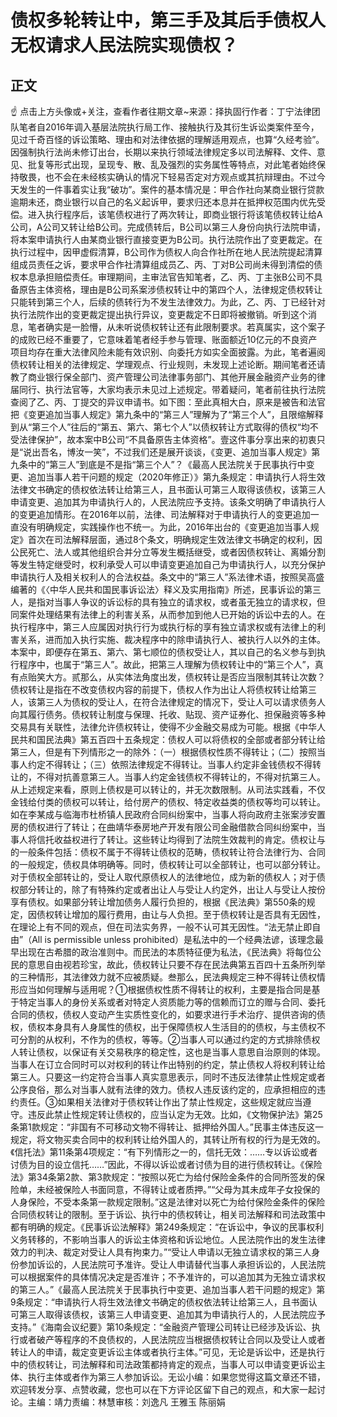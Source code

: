 # 债权多轮转让中，第三手及其后手债权人无权请求人民法院实现债权？
## 正文
☝ 点击上方头像或+关注，查看作者往期文章~来源：择执固行作者：丁宁法律团队笔者自2016年调入基层法院执行局工作、接触执行及其衍生诉讼类案件至今，见过千奇百怪的诉讼策略、理由和对法律依据的理解适用观点，也算“久经考验”。因强制执行法尚未修订出台，长期以来执行领域法律规定多以司法解释、文件、意见、批复等形式出现，呈现专、散、乱及强烈的实务属性等特点，对此笔者始终保持敬畏，也不会在未经核实确认的情况下轻易否定对方观点或其抗辩理由。不过今天发生的一件事着实让我“破功”。案件的基本情况是：甲合作社向某商业银行贷款逾期未还，商业银行以自己的名义起诉甲，要求归还本息并在抵押权范围内优先受偿。进入执行程序后，该笔债权进行了两次转让，即商业银行将该笔债权转让给A公司，A公司又转让给B公司。完成债转后，B公司以第三人身份向执行法院申请，将本案申请执行人由某商业银行直接变更为B公司。执行法院作出了变更裁定。在执行过程中，因甲虚假清算，B公司作为债权人向合作社所在地人民法院提起清算组成员责任之诉，要求甲合作社清算组成员乙、丙、丁对B公司尚未得到清偿的债权本息承担赔偿责任。审理期间，主审法官告知笔者，乙、丙、丁主张B公司不具备原告主体资格，理由是B公司系案涉债权转让中的第四个人，法律规定债权转让只能转到第三个人，后续的债转行为不发生法律效力。为此，乙、丙、丁已经针对执行法院作出的变更裁定提出执行异议，变更裁定不日即将被撤销。听到这个消息，笔者确实是一脸懵，从未听说债权转让还有此限制要求。若真属实，这个案子的成败已经不重要了，它意味着笔者经手参与管理、账面额近10亿元的不良资产项目均存在重大法律风险未能有效识别、向委托方如实全面披露。为此，笔者遍阅债权转让相关的法律规定、学理观点、行业规则，未发现上述论断。期间笔者还请教了商业银行保全部门、资产管理公司法律事务部门、其他开展金融资产业务的律届同行、执行法官等，大家均表示未见过上述规定。带着疑问，笔者前往执行法院查阅了乙、丙、丁提交的异议申请书。如下图：至此真相大白，原来是被告和法官把《变更追加当事人规定》第九条中的“第三人”理解为了“第三个人”，且限缩解释到从“第三个人”往后的“第五、第六、第七个人”以债权转让方式取得的债权“均不受法律保护”，故本案中B公司“不具备原告主体资格”。壹这件事分享出来的初衷只是“说出吾名，博汝一笑”，不过我们还是展开谈谈，《变更、追加当事人规定》第九条中的“第三人”到底是不是指“第三个人”？《最高人民法院关于民事执行中变更、追加当事人若干问题的规定（2020年修正）》第九条规定：申请执行人将生效法律文书确定的债权依法转让给第三人，且书面认可第三人取得该债权，该第三人申请变更、追加其为申请执行人的，人民法院应予支持。该条文明确了申请执行人的变更追加情形。在2016年以前，法律、司法解释对于申请执行人的变更追加一直没有明确规定，实践操作也不统一。为此，2016年出台的《变更追加当事人规定》首次在司法解释层面，通过8个条文，明确规定生效法律文书确定的权利，因公民死亡、法人或其他组织合并分立等发生概括继受，或者因债权转让、离婚分割等发生特定继受时，权利承受人可以申请变更追加自己为申请执行人，以充分保护申请执行人及相关权利人的合法权益。条文中的“第三人”系法律术语，按照吴高盛编著的《〈中华人民共和国民事诉讼法〉释义及实用指南》所述，民事诉讼的第三人，是指对当事人争议的诉讼标的具有独立的请求权，或者虽无独立的请求权，但同案件处理结果有法律上的利害关系，从而参加到他人已开始的诉讼中去的人。在执行程序中，第三人应属因对执行行为或执行标的享有独立请求权或有法律上的利害关系，进而加入执行实施、裁决程序中的除申请执行人、被执行人以外的主体。本案中，即便存在第五、第六、第七顺位的债权受让人，其以自己的名义参与到执行程序中，也属于“第三人”。故此，把第三人理解为债权转让中的“第三个人”，真有点贻笑大方。贰那么，从实体法角度出发，债权转让是否应当限制其转让次数？债权转让是指在不改变债权内容的前提下，债权人作为出让人将债权转让给第三人，该第三人为债权的受让人，在符合法律规定的情况下，受让人可以请求债务人向其履行债务。债权转让制度与保理、托收、贴现、资产证券化、担保融资等多种交易具有关联性，法律允许债权转让，使得不少金融交易成为可能。根据《中华人民共和国民法典》第五百四十五条规定：债权人可以将债权的全部或者部分转让给第三人，但是有下列情形之一的除外：（一）根据债权性质不得转让；（二）按照当事人约定不得转让；（三）依照法律规定不得转让。当事人约定非金钱债权不得转让的，不得对抗善意第三人。当事人约定金钱债权不得转让的，不得对抗第三人。从上述规定来看，原则上债权是可以转让的，并无次数限制。从司法实践看，不仅金钱给付类的债权可以转让，给付房产的债权、特定收益类的债权等均可以转让。如在李某成与临海市杜桥镇人民政府合同纠纷案中，当事人将向政府主张案涉安置房的债权进行了转让；在曲靖华泰房地产开发有限公司金融借款合同纠纷案中，当事人将信托收益权进行了转让。这些转让均得到了法院生效裁判的肯定。债权让与的一般条件包括：债权不属于不得转让债权的范畴，债权转让符合法律行为、合同的一般规定，债权具体明确等。同时，债权转让可以全部转让，也可以部分转让。对于债权全部转让的，受让人取代原债权人的法律地位，成为新的债权人；对于债权部分转让的，除了有特殊约定或者出让人与受让人约定外，出让人与受让人按份享有债权。如果部分转让增加债务人履行负担的，根据《民法典》第550条的规定，因债权转让增加的履行费用，由让与人负担。至于债权转让是否具有无因性，在理论上有不同的观点，但在司法实务界，一般不认可其无因性。“法无禁止即自由”（All is permissible unless prohibited）是私法中的一个经典法谚，该理念最早出现在古希腊的政治准则中。而民法的本质特征便为私法，《民法典》将每位公民的意思自由视若珍宝，故此，债权转让只要不存在民法典第五百四十五条所列举的三种情形，其法律效力就不应被质疑。叁那么，民法典规定三种不得转让债权情形应当如何理解与适用呢？①根据债权性质不得转让的权利，主要是指合同是基于特定当事人的身份关系或者对特定人资质能力等的信赖而订立的赠与合同、委托合同的债权，债权人变动产生实质性变化的，如要求进行手术治疗、提供咨询的债权，债权本身具有人身属性的债权，出于保障债权人生活目的的债权，与主债权不可分割的从权利，不作为的债权，等等。②当事人可以通过约定的方式排除债权人转让债权，以保证有关交易秩序的稳定性，这也是当事人意思自治原则的体现。当事人在订立合同时可以对权利的转让作出特别的约定，禁止债权人将权利转让给第三人。只要这一约定符合当事人真实意思表示，同时不违反法律禁止性规定或者公序良俗，那么对当事人就有法律的效力。债权人违反该约定的，应承担相应的违约责任。③如果相关法律对于债权转让作出了禁止性规定，这些规定就应当遵守。违反此禁止性规定转让债权的，应当认定为无效。比如，《文物保护法》第25条第1款规定：“非国有不可移动文物不得转让、抵押给外国人。”民事主体违反这一规定，将文物买卖合同中的权利转让给外国人的，其转让所有权的行为是无效的。《信托法》第11条第4项规定：“有下列情形之一的，信托无效：……专以诉讼或者讨债为目的设立信托……”因此，不得以诉讼或者讨债为目的进行债权转让。《保险法》第34条第2款、第3款规定：“按照以死亡为给付保险金条件的合同所签发的保险单，未经被保险人书面同意，不得转让或者质押。”“父母为其未成年子女投保的人身保险，不受本条第一款规定限制。”这是法律对以死亡为给付保险金条件的保险合同债权转让的限制。至于诉讼、执行中的债权转让，相关司法解释和司法政策中都有明确的规定。《民事诉讼法解释》第249条规定：“在诉讼中，争议的民事权利义务转移的，不影响当事人的诉讼主体资格和诉讼地位。人民法院作出的发生法律效力的判决、裁定对受让人具有拘束力。”“受让人申请以无独立请求权的第三人身份参加诉讼的，人民法院可予准许。受让人申请替代当事人承担诉讼的，人民法院可以根据案件的具体情况决定是否准许；不予准许的，可以追加其为无独立请求权的第三人。”《最高人民法院关于民事执行中变更、追加当事人若干问题的规定》第9条规定：“申请执行人将生效法律文书确定的债权依法转让给第三人，且书面认可第三人取得该债权，该第三人申请变更、追加其为申请执行人的，人民法院应予支持。”《海南会议纪要》第10条规定：“金融资产管理公司转让已经涉及诉讼、执行或者破产等程序的不良债权的，人民法院应当根据债权转让合同以及受让人或者转让人的申请，裁定变更诉讼主体或者执行主体。”可见，无论是诉讼中，还是执行中的债权转让，司法解释和司法政策都持肯定的观点，当事人可以申请变更诉讼主体、执行主体或者作为第三人参加诉讼。无讼小编：如果您觉得这篇文章还不错，欢迎转发分享、点赞收藏，您也可以在下方评论区留下自己的观点，和大家一起讨论。主编：靖力责编：林慧审核：刘逸凡 王雅玉 陈丽娟